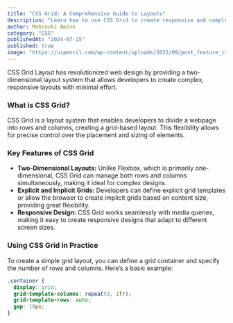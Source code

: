 ```yaml
---
title: "CSS Grid: A Comprehensive Guide to Layouts"
description: "Learn how to use CSS Grid to create responsive and complex layouts with ease."
author: Mebrouki Amine
category: "CSS"
publishedAt: "2024-07-15"
published: true
image: "https://uipencil.com/wp-content/uploads/2022/09/post_feature_cssgrid.webp"
---
```


CSS Grid Layout has revolutionized web design by providing a two-dimensional layout system that allows developers to create complex, responsive layouts with minimal effort.

### What is CSS Grid?

CSS Grid is a layout system that enables developers to divide a webpage into rows and columns, creating a grid-based layout. This flexibility allows for precise control over the placement and sizing of elements.

### Key Features of CSS Grid

- **Two-Dimensional Layouts:** Unlike Flexbox, which is primarily one-dimensional, CSS Grid can manage both rows and columns simultaneously, making it ideal for complex designs.
- **Explicit and Implicit Grids:** Developers can define explicit grid templates or allow the browser to create implicit grids based on content size, providing great flexibility.
- **Responsive Design:** CSS Grid works seamlessly with media queries, making it easy to create responsive designs that adapt to different screen sizes.

### Using CSS Grid in Practice

To create a simple grid layout, you can define a grid container and specify the number of rows and columns. Here’s a basic example:

```css
.container {
  display: grid;
  grid-template-columns: repeat(3, 1fr);
  grid-template-rows: auto;
  gap: 10px;
}
